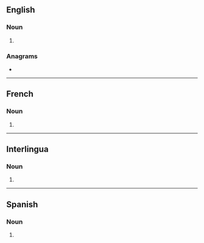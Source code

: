 ==English==

===Noun===
{{head|en|noun form}}

# {{plural of|maestro|lang=en}}

===Anagrams===
* {{anagrams|en|a=aemorsst|Masorets|masorets|massoret|seastorm}}

----

==French==

===Noun===
{{head|fr|noun plural form|g=m}}

# {{plural of|maestro|lang=fr}}

----

==Interlingua==

===Noun===
{{head|ia|noun form}}

# {{plural of|maestro|lang=ia}}

----

==Spanish==

===Noun===
{{head|es|noun form|g=m-p}}

# {{masculine plural of|lang=es|maestro}}